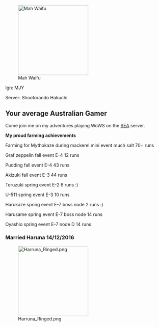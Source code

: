 ======<nowiki/>======
[[File:Waifu haruna.png|thumb|220px|right|Mah Waifu]]

Ign: MJY

Server: Shootorando Hakuchi

== Your average Australian Gamer ==
Come join me on my adventures playing WoWS on the [http://worldofwarships.asia/en/community/accounts/2001578211-MJY/#tab=pvp/account-tab-overview-pvp SEA] server.

'''My proud farming achievements'''

Farming for Mythokaze during mackerel mini event much salt 70+ runs

Graf zeppelin fall event E-4 12 runs

Pudding fall event E-4 43 runs

Akizuki fall event E-3 44 runs

Teruzuki spring event E-2 6 runs :)

U-511 spring event E-3 10 runs

Harukaze spring event E-7 boss node 2 runs :)

Harusame spring event E-7 boss node 14 runs

Oyashio spring event E-7 node D 14 runs

=== '''Married Haruna 14/12/2016''' ===
<gallery>

</gallery>
[[File:Harruna Ringed.png|left|thumb|220x220px]]